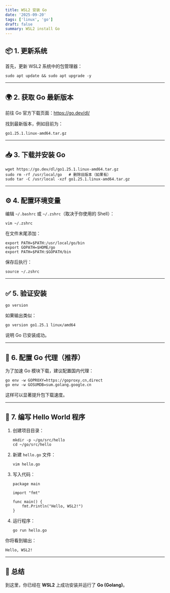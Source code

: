 ```yaml
---
title: WSL2 安装 Go
date: '2025-09-20'
tags: ['linux', 'go']
draft: false
summary: WSL2 install Go
---
```


## 📦 1. 更新系统

首先，更新 WSL2 系统中的包管理器：

```
sudo apt update && sudo apt upgrade -y
```

---

## 🌍 2. 获取 Go 最新版本

前往 Go 官方下载页面：https://go.dev/dl/

找到最新版本，例如目前为：

```
go1.25.1.linux-amd64.tar.gz
```

---

## 📥 3. 下载并安装 Go

```
wget https://go.dev/dl/go1.25.1.linux-amd64.tar.gz
sudo rm -rf /usr/local/go   # 删除旧版本（如果有）
sudo tar -C /usr/local -xzf go1.25.1.linux-amd64.tar.gz
```

---

## ⚙️ 4. 配置环境变量

编辑 `~/.bashrc` 或 `~/.zshrc`（取决于你使用的 Shell）：

```
vim ~/.zshrc
```

在文件末尾添加：

```
export PATH=$PATH:/usr/local/go/bin
export GOPATH=$HOME/go
export PATH=$PATH:$GOPATH/bin
```

保存后执行：

```
source ~/.zshrc
```

---

## ✅ 5. 验证安装

```
go version
```

如果输出类似：

```
go version go1.25.1 linux/amd64
```

说明 Go 已安装成功。

---

## 🚀 6. 配置 Go 代理（推荐）

为了加速 Go 模块下载，建议配置国内代理：

```
go env -w GOPROXY=https://goproxy.cn,direct
go env -w GOSUMDB=sum.golang.google.cn
```

这样可以显著提升包下载速度。

---

## 🧪 7. 编写 Hello World 程序

1. 创建项目目录：

   ```
   mkdir -p ~/go/src/hello
   cd ~/go/src/hello
   ```

2. 新建 `hello.go` 文件：

   ```
   vim hello.go
   ```

3. 写入代码：

   ```
   package main

   import "fmt"

   func main() {
       fmt.Println("Hello, WSL2!")
   }
   ```

4. 运行程序：

   ```
   go run hello.go
   ```

你将看到输出：

```
Hello, WSL2!
```

---

## 🎉 总结

到这里，你已经在 **WSL2** 上成功安装并运行了 **Go (Golang)**。
